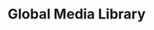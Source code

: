---
title: Global Media Library
description: System assets serve as a centralized hub for managing and organizing various types of media files outside an application, used on themes, including images, GIFs, and more. 
---
